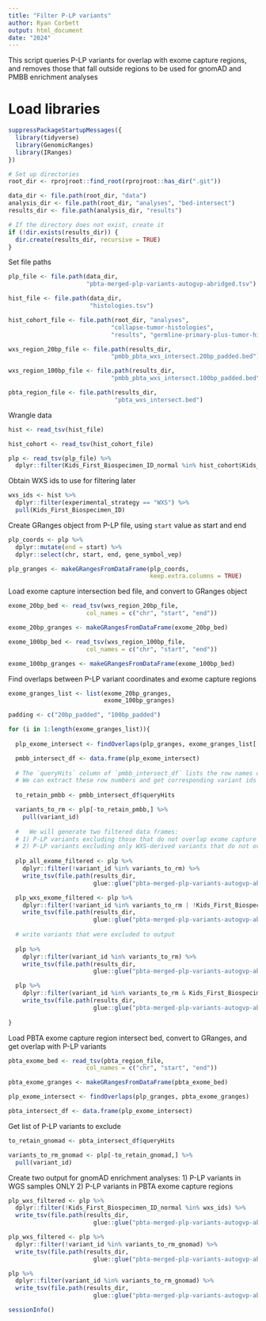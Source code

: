 ```yaml
---
title: "Filter P-LP variants"
author: Ryan Corbett
output: html_document
date: "2024"
---
```


This script queries P-LP variants for overlap with exome capture regions, and removes those that fall outside regions to be used for gnomAD and PMBB enrichment analyses


# Load libraries
```r
suppressPackageStartupMessages({
  library(tidyverse)
  library(GenomicRanges)
  library(IRanges)
})

# Set up directories
root_dir <- rprojroot::find_root(rprojroot::has_dir(".git"))

data_dir <- file.path(root_dir, "data")
analysis_dir <- file.path(root_dir, "analyses", "bed-intersect")
results_dir <- file.path(analysis_dir, "results")

# If the directory does not exist, create it
if (!dir.exists(results_dir)) {
  dir.create(results_dir, recursive = TRUE)
}
```

Set file paths

```r
plp_file <- file.path(data_dir, 
                      "pbta-merged-plp-variants-autogvp-abridged.tsv")

hist_file <- file.path(data_dir,
                       "histologies.tsv")

hist_cohort_file <- file.path(root_dir, "analyses",
                             "collapse-tumor-histologies",
                             "results", "germline-primary-plus-tumor-histologies-plot-groups-clin-meta.tsv")

wxs_region_20bp_file <- file.path(results_dir,
                             "pmbb_pbta_wxs_intersect.20bp_padded.bed")

wxs_region_100bp_file <- file.path(results_dir,
                             "pmbb_pbta_wxs_intersect.100bp_padded.bed")

pbta_region_file <- file.path(results_dir, 
                              "pbta_wxs_intersect.bed")
```

Wrangle data

```r
hist <- read_tsv(hist_file)

hist_cohort <- read_tsv(hist_cohort_file)

plp <- read_tsv(plp_file) %>%
  dplyr::filter(Kids_First_Biospecimen_ID_normal %in% hist_cohort$Kids_First_Biospecimen_ID_normal)
```

Obtain WXS ids to use for filtering later

```r
wxs_ids <- hist %>%
  dplyr::filter(experimental_strategy == "WXS") %>%
  pull(Kids_First_Biospecimen_ID)
```

Create GRanges object from P-LP file, using `start` value as start and end

```r
plp_coords <- plp %>%
  dplyr::mutate(end = start) %>%
  dplyr::select(chr, start, end, gene_symbol_vep)

plp_granges <- makeGRangesFromDataFrame(plp_coords,
                                        keep.extra.columns = TRUE)
```

Load exome capture intersection bed file, and convert to GRanges object

```r
exome_20bp_bed <- read_tsv(wxs_region_20bp_file,
                      col_names = c("chr", "start", "end"))

exome_20bp_granges <- makeGRangesFromDataFrame(exome_20bp_bed)

exome_100bp_bed <- read_tsv(wxs_region_100bp_file,
                      col_names = c("chr", "start", "end"))

exome_100bp_granges <- makeGRangesFromDataFrame(exome_100bp_bed)
```

Find overlaps between P-LP variant coordinates and exome capture regions

```r
exome_granges_list <- list(exome_20bp_granges, 
                           exome_100bp_granges)

padding <- c("20bp_padded", "100bp_padded")

for (i in 1:length(exome_granges_list)){
  
  plp_exome_intersect <- findOverlaps(plp_granges, exome_granges_list[[i]])

  pmbb_intersect_df <- data.frame(plp_exome_intersect)
  
  # The `queryHits` column of `pmbb_intersect_df` lists the row names of P-LP variants in `plp` that overlap with exome capture regions.
  # We can extract these row numbers and get corresponding variant ids to use for filtering
  
  to_retain_pmbb <- pmbb_intersect_df$queryHits

  variants_to_rm <- plp[-to_retain_pmbb,] %>%
    pull(variant_id)
  
  #   We will generate two filtered data frames:
  # 1) P-LP variants excluding those that do not overlap exome capture regions (to use for PMBB enrichment analyses)
  # 2) P-LP variants excluding only WXS-derived variants that do not overlap exome capture regions (for gnomAD enrichment analyses)
  
  plp_all_exome_filtered <- plp %>%
    dplyr::filter(!variant_id %in% variants_to_rm) %>%
    write_tsv(file.path(results_dir, 
                        glue::glue("pbta-merged-plp-variants-autogvp-abridged-all-exome-filtered-{padding[i]}.tsv")))

  plp_wxs_exome_filtered <- plp %>%
    dplyr::filter(!variant_id %in% variants_to_rm | !Kids_First_Biospecimen_ID_normal %in% wxs_ids) %>%
    write_tsv(file.path(results_dir, 
                        glue::glue("pbta-merged-plp-variants-autogvp-abridged-wxs-exome-filtered-{padding[i]}.tsv")))
  
  # write variants that were excluded to output
  
  plp %>%
    dplyr::filter(variant_id %in% variants_to_rm) %>%
    write_tsv(file.path(results_dir, 
                        glue::glue("pbta-merged-plp-variants-autogvp-abridged-all-exome-excluded-{padding[i]}.tsv")))

  plp %>%
    dplyr::filter(variant_id %in% variants_to_rm & Kids_First_Biospecimen_ID_normal %in% wxs_ids) %>%
    write_tsv(file.path(results_dir, 
                        glue::glue("pbta-merged-plp-variants-autogvp-abridged-wxs-exome-excluded-{padding[i]}.tsv")))
  
}
```

Load PBTA exome capture region intersect bed, convert to GRanges, and get overlap with P-LP variants

```r
pbta_exome_bed <- read_tsv(pbta_region_file,
                      col_names = c("chr", "start", "end"))

pbta_exome_granges <- makeGRangesFromDataFrame(pbta_exome_bed)

plp_exome_intersect <- findOverlaps(plp_granges, pbta_exome_granges)

pbta_intersect_df <- data.frame(plp_exome_intersect)
```

Get list of P-LP variants to exclude

```r
to_retain_gnomad <- pbta_intersect_df$queryHits

variants_to_rm_gnomad <- plp[-to_retain_gnomad,] %>%
  pull(variant_id)
```

Create two output for gnomAD enrichment analyses:
1) P-LP variants in WGS samples ONLY
2) P-LP variants in PBTA exome capture regions

```r
plp_wxs_filtered <- plp %>%
  dplyr::filter(!Kids_First_Biospecimen_ID_normal %in% wxs_ids) %>%
  write_tsv(file.path(results_dir, 
                        glue::glue("pbta-merged-plp-variants-autogvp-abridged-no-wxs.tsv")))

plp_wxs_filtered <- plp %>%
  dplyr::filter(!variant_id %in% variants_to_rm_gnomad) %>%
  write_tsv(file.path(results_dir, 
                        glue::glue("pbta-merged-plp-variants-autogvp-abridged-pbta-exome-filtered.tsv")))

plp %>%
  dplyr::filter(variant_id %in% variants_to_rm_gnomad) %>%
  write_tsv(file.path(results_dir, 
                        glue::glue("pbta-merged-plp-variants-autogvp-abridged-pbta-exome-excluded.tsv")))
```


```r
sessionInfo()
```